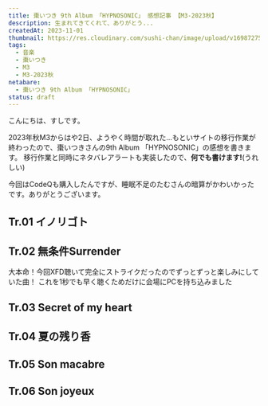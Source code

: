 ```yaml
---
title: 棗いつき 9th Album 「HYPNOSONIC」 感想記事 【M3-2023秋】
description: 生まれてきてくれて、ありがとう...
createdAt: 2023-11-01
thumbnail: https://res.cloudinary.com/sushi-chan/image/upload/v1698727524/music/m3-2023-autumn/hypnosonic/4A7EB898-1823-4309-8E44-5D00CA43C8C6_1_201_a_ausylu.heic
tags:
  - 音楽
  - 棗いつき
  - M3
  - M3-2023秋
netabare:
  - 棗いつき 9th Album 「HYPNOSONIC」
status: draft
---
```


こんにちは、すしです。

2023年秋M3からはや2日、ようやく時間が取れた...もといサイトの移行作業が終わったので、棗いつきさんの9th Album 「HYPNOSONIC」の感想を書きます。
移行作業と同時にネタバレアラートも実装したので、**何でも書けます!**(うれしい)

今回はCodeQも購入したんですが、睡眠不足のたむさんの暗算がかわいかったです。ありがとうございます。

<TweetCard id="1718557725284778343" />

## Tr.01 イノリゴト

## Tr.02 無条件Surrender

大本命！今回XFD聴いて完全にストライクだったのでずっとずっと楽しみにしていた曲！
<Spoiler>
  これを1秒でも早く聴くためだけに会場にPCを持ち込みました
</Spoiler>

<PlayerCard caption="至上主義アドトラック" url="https://youtu.be/x1BGG98tcrg?si=9Ys4BFPoniP_ArfS" />

## Tr.03 Secret of my heart

## Tr.04 夏の残り香

## Tr.05 Son macabre

## Tr.06 Son joyeux
